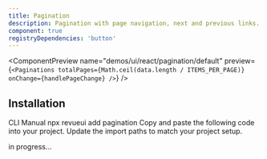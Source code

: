 ```yaml
---
title: Pagination
description: Pagination with page navigation, next and previous links.
component: true
registryDependencies: 'button'  
---
```


<ComponentPreview
  name="demos/ui/react/pagination/default"
  preview={`<Paginations totalPages={Math.ceil(data.length / ITEMS_PER_PAGE)} onChange={handlePageChange} />`}
/>

## Installation

<Tabs defaultValue="cli">
<TabsList>
<TabsTrigger value="cli">
CLI
</TabsTrigger>
<TabsTrigger value="manual">  
Manual
</TabsTrigger>
</TabsList>

<TabsContent value="cli">
<Bash>
<BashCommand>npx</BashCommand> revueui add pagination
</Bash>
</TabsContent>

<TabsContent value="manual">
<Steps>
<Step>Copy and paste the following code into your project.</Step>
<ComponentSource name={["ui/react/pagination"]} extension={["tsx"]} />
<Step>Update the import paths to match your project setup.</Step>
</Steps>
</TabsContent>
</Tabs>

in progress...